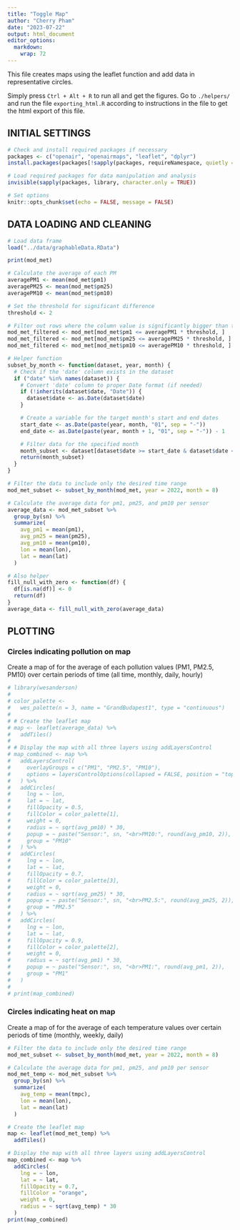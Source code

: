 ```yaml
---
title: "Toggle Map"
author: "Cherry Pham"
date: "2023-07-22"
output: html_document
editor_options: 
  markdown: 
    wrap: 72
---
```


This file creates maps using the leaflet function and add data in
representative circles.

Simply press `Ctrl + Alt + R` to run all and get the figures. Go to `./helpers/`
and run the file `exporting_html.R` according to instructions in the file to get
the html export of this file.

## INITIAL SETTINGS

```r
# Check and install required packages if necessary
packages <- c("openair", "openairmaps", "leaflet", "dplyr")
install.packages(packages[!sapply(packages, requireNamespace, quietly = TRUE)])

# Load required packages for data manipulation and analysis
invisible(sapply(packages, library, character.only = TRUE))

# Set options
knitr::opts_chunk$set(echo = FALSE, message = FALSE)
```

## DATA LOADING AND CLEANING

```r
# Load data frame
load("../data/graphableData.RData")
```

```r
print(mod_met)
```

```r
# Calculate the average of each PM
averagePM1 <- mean(mod_met$pm1)
averagePM25 <- mean(mod_met$pm25)
averagePM10 <- mean(mod_met$pm10)

# Set the threshold for significant difference
threshold <- 2

# Filter out rows where the column value is significantly bigger than the average
mod_met_filtered <- mod_met[mod_met$pm1 <= averagePM1 * threshold, ]
mod_met_filtered <- mod_met[mod_met$pm25 <= averagePM25 * threshold, ]
mod_met_filtered <- mod_met[mod_met$pm10 <= averagePM10 * threshold, ]

# Helper function
subset_by_month <- function(dataset, year, month) {
  # Check if the 'date' column exists in the dataset
  if ("date" %in% names(dataset)) {
    # Convert 'date' column to proper Date format (if needed)
    if (!inherits(dataset$date, "Date")) {
      dataset$date <- as.Date(dataset$date)
    }

    # Create a variable for the target month's start and end dates
    start_date <- as.Date(paste(year, month, "01", sep = "-"))
    end_date <- as.Date(paste(year, month + 1, "01", sep = "-")) - 1

    # Filter data for the specified month
    month_subset <- dataset[dataset$date >= start_date & dataset$date <= end_date, ]
    return(month_subset)
  }
}

# Filter the data to include only the desired time range
mod_met_subset <- subset_by_month(mod_met, year = 2022, month = 8)

# Calculate the average data for pm1, pm25, and pm10 per sensor
average_data <- mod_met_subset %>%
  group_by(sn) %>%
  summarize(
    avg_pm1 = mean(pm1),
    avg_pm25 = mean(pm25),
    avg_pm10 = mean(pm10),
    lon = mean(lon),
    lat = mean(lat)   
  ) 

# Also helper
fill_null_with_zero <- function(df) {
  df[is.na(df)] <- 0
  return(df)
}
average_data <- fill_null_with_zero(average_data)
```

## PLOTTING

### Circles indicating pollution on map

Create a map of for the average of each pollution values (PM1, PM2.5,
PM10) over certain periods of time (all time, monthly, daily, hourly)

```r
# library(wesanderson)
# 
# color_palette <-
#   wes_palette(n = 3, name = "GrandBudapest1", type = "continuous")
# 
# # Create the leaflet map
# map <- leaflet(average_data) %>%
#   addTiles()
# 
# # Display the map with all three layers using addLayersControl
# map_combined <- map %>%
#   addLayersControl(
#     overlayGroups = c("PM1", "PM2.5", "PM10"),
#     options = layersControlOptions(collapsed = FALSE, position = "topright")
#   ) %>%
#   addCircles(
#     lng = ~ lon,
#     lat = ~ lat,
#     fillOpacity = 0.5,
#     fillColor = color_palette[1],
#     weight = 0,
#     radius = ~ sqrt(avg_pm10) * 30,
#     popup = ~ paste("Sensor:", sn, "<br>PM10:", round(avg_pm10, 2)),
#     group = "PM10"
#   ) %>%
#   addCircles(
#     lng = ~ lon,
#     lat = ~ lat,
#     fillOpacity = 0.7,
#     fillColor = color_palette[3],
#     weight = 0,
#     radius = ~ sqrt(avg_pm25) * 30,
#     popup = ~ paste("Sensor:", sn, "<br>PM2.5:", round(avg_pm25, 2)),
#     group = "PM2.5"
#   ) %>%
#   addCircles(
#     lng = ~ lon,
#     lat = ~ lat,
#     fillOpacity = 0.9,
#     fillColor = color_palette[2],
#     weight = 0,
#     radius = ~ sqrt(avg_pm1) * 30,
#     popup = ~ paste("Sensor:", sn, "<br>PM1:", round(avg_pm1, 2)),
#     group = "PM1"
#   )
# 
# print(map_combined)
```

### Circles indicating heat on map

Create a map of for the average of each temperature values over certain
periods of time (monthly, weekly, daily)

```r
# Filter the data to include only the desired time range
mod_met_subset <- subset_by_month(mod_met, year = 2022, month = 8)

# Calculate the average data for pm1, pm25, and pm10 per sensor
mod_met_temp <- mod_met_subset %>%
  group_by(sn) %>%
  summarize(
    avg_temp = mean(tmpc),
    lon = mean(lon),
    lat = mean(lat)   
  ) 

# Create the leaflet map
map <- leaflet(mod_met_temp) %>%
  addTiles()

# Display the map with all three layers using addLayersControl
map_combined <- map %>%
  addCircles(
    lng = ~ lon,
    lat = ~ lat,
    fillOpacity = 0.7,
    fillColor = "orange",
    weight = 0,
    radius = ~ sqrt(avg_temp) * 30
  )
print(map_combined)
```
